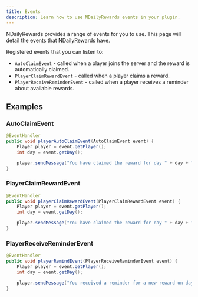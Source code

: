 ```yaml
---
title: Events
description: Learn how to use NDailyRewards events in your plugin.
---
```


NDailyRewards provides a range of events for you to use. This page will detail the events that NDailyRewards have.

Registered events that you can listen to:

- `AutoClaimEvent` - called when a player joins the server and the reward is automatically claimed.
- `PlayerClaimRewardEvent` - called when a player claims a reward.
- `PlayerReceiveReminderEvent` - called when a player receives a reminder about available rewards.

## Examples

### AutoClaimEvent

```java
@EventHandler
public void playerAutoClaimEvent(AutoClaimEvent event) {
    Player player = event.getPlayer();
    int day = event.getDay();

    player.sendMessage("You have claimed the reward for day " + day + " automatically!");
}
```

### PlayerClaimRewardEvent

```java
@EventHandler
public void playerClaimRewardEvent(PlayerClaimRewardEvent event) {
    Player player = event.getPlayer();
    int day = event.getDay();

    player.sendMessage("You have claimed the reward for day " + day + "!");
}
```

### PlayerReceiveReminderEvent

```java
@EventHandler
public void playerRemindEvent(PlayerReceiveReminderEvent event) {
    Player player = event.getPlayer();
    int day = event.getDay();

    player.sendMessage("You received a reminder for a new reward on day " + day);
}
```
